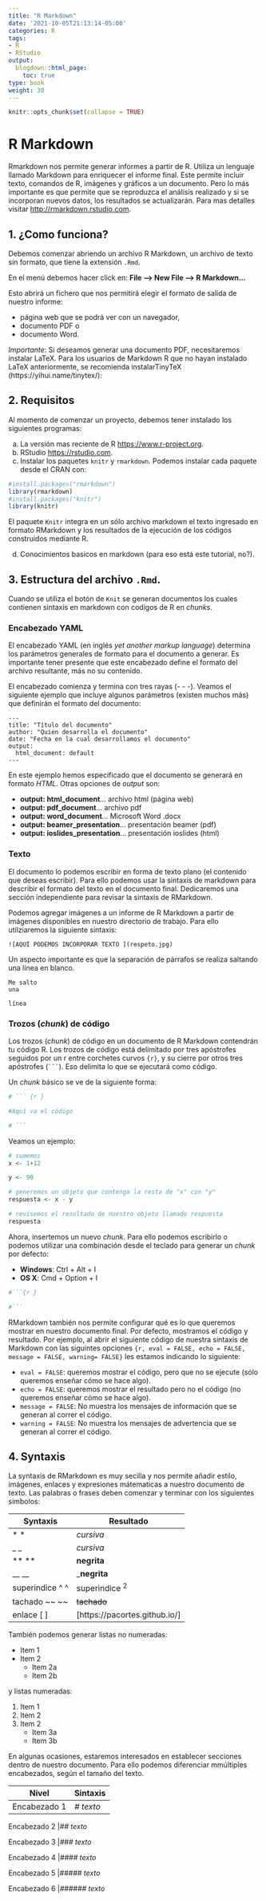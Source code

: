 ```yaml
---
title: "R Markdown"
date: '2021-10-05T21:13:14-05:00'
categories: R
tags:
- R
- RStudio
output:
  blogdown::html_page:
    toc: true
type: book
weight: 30
---
```

```r
knitr::opts_chunk$set(collapse = TRUE)
```

# R Markdown
Rmarkdown nos permite generar informes a partir de R. Utiliza un lenguaje llamado Markdown para enriquecer el informe final. Este permite incluir texto, comandos de R, imágenes y gráficos a un documento. Pero lo más importante es que permite que se reproduzca el análisis realizado y si se incorporan nuevos datos, los resultados se actualizarán. Para mas detalles visitar <http://rmarkdown.rstudio.com>.


## 1. ¿Como funciona?
Debemos comenzar abriendo un archivo R Markdown, un archivo de texto sin formato, que tiene la extensión `.Rmd`.

En el menú debemos hacer click en:
**File --> New File --> R Markdown...**

Esto abrirá un fichero que nos permitirá elegir el formato de salida de nuestro informe:

* página web que se podrá ver con un navegador,
* documento PDF o
* documento Word.

*Importante*: Si deseamos generar una documento PDF, necesitaremos instalar LaTeX. Para los usuarios de Markdown R que no hayan instalado LaTeX anteriormente, se recomienda instalarTinyTeX (https://yihui.name/tinytex/):

## 2. Requisitos
Al momento de comenzar un proyecto, debemos tener instalado los siguientes programas:

a. La versión mas reciente de R <https://www.r-project.org>.
b. RStudio <https://rstudio.com>.
c. Instalar los paquetes `knitr` y `rmarkdown`. Podemos instalar cada paquete desde el CRAN con:

```r
#install.packages("rmarkdown")
library(rmarkdown)
#install.packages("knitr")
library(knitr)
```

El paquete `Knitr` integra en un sólo archivo markdown el texto ingresado en formato RMarkdown y los resultados de la ejecución de los códigos construidos mediante R.

d. Conocimientos basicos en markdown (para eso está este tutorial, no?).


## 3. Estructura del archivo `.Rmd`.

Cuando se utiliza el botón de `Knit` se generan documentos los cuales contienen sintaxis en markdown con codigos de R en *chunks*.

### Encabezado YAML

El encabezado YAML (en inglés *yet another markup language*) determina los parámetros generales de formato para el documento a generar. Es importante tener presente que este encabezado define el formato del archivo resultante, más no su contenido.

El encabezado comienza y termina con tres rayas (- - -). Veamos el siguiente ejemplo que incluye algunos parámetros (existen muchos más) que definirán el formato del documento:

```
---
title: "Título del documento"
author: "Quien desarrolla el documento"
date: "Fecha en la cual desarrollamos el documento"
output:
  html_document: default
---
```

En este ejemplo hemos especificado que el documento se generará en formato *HTML*. Otras opciones de *output* son:

* **output: html_document**...           archivo html (página web)
* **output: pdf_document**...             archivo pdf
* **output: word_document**...            Microsoft Word .docx 
* **output: beamer_presentation**...      presentación beamer (pdf)
* **output: ioslides_presentation**...    presentación ioslides (html)


### Texto
El documento lo podemos escribir en forma de texto plano (el contenido que deseas escribir). Para ello podemos usar la sintaxis de markdown para describir el formato del texto en el documento final. Dedicaremos una sección independiente para revisar la sintaxis de RMarkdown.

Podemos agregar imágenes a un informe de R Markdown a partir de imágenes disponibles en nuestro directorio de trabajo. Para ello utilziaremos la siguiente sintaxis: 

```
![AQUÍ PODEMOS INCORPORAR TEXTO ](respeto.jpg)

```

Un aspecto importante es que la separación de párrafos se realiza saltando una línea en blanco. 

```
Me salto
una

línea
```

### Trozos (*chunk*) de código

Los trozos (*chunk*) de código en un documento de R Markdown contendrán  tu código R. Los trozos de código
está delimitado por tres apóstrofes  seguidos por un r entre corchetes curvos ` {r} `, y su cierre por otros tres apóstrofes (` ``` `). Eso delimita lo que se ejecutará como código. 

Un *chunk* básico se ve de la siguiente forma:

```r

# ``` {r } 

#Aquí va el código

# ```
```


Veamos un ejemplo:

```r
# sumemos
x <- 1+12

y <- 90

# generemos un objeto que contenga la resta de "x" con "y" 
respuesta <- x - y

# revisemos el resultado de nuestro objeto llamado respuesta
respuesta

```

Ahora, insertemos un nuevo *chunk*. Para ello podemos escribirlo o podemos utilizar una combinación desde el teclado para generar un *chunk* por defecto:

* **Windows**: Ctrl + Alt + I 
* **OS X**: Cmd + Option + I 

```r
#```{r }

#```
```


RMarkdown también nos permite configurar qué es lo que queremos mostrar en nuestro documento final. Por defecto, mostramos el código y resultado. Por ejemplo, al abrir el siguiente código de nuestra sintaxis de Markdown con las siguintes opciones `{r, eval = FALSE, echo = FALSE,  message = FALSE, warning= FALSE}` les estamos indicando lo siguiente:

* `eval = FALSE`: queremos mostrar el código, pero que no se ejecute (sólo queremos enseñar cómo se hace algo).
* `echo = FALSE`: queremos mostrar el resultado pero no el código (no queremos enseñar cómo se hace algo).
* `message = FALSE`: No muestra los mensajes de información que se generan al correr el código.
* `warning = FALSE`: No muestra los mensajes de advertencia que se generan al correr el código.

## 4. Syntaxis
La syntaxis de RMarkdown es muy secilla y nos permite añadir estilo, imágenes, enlaces y expresiones mátematicas a nuestro documento de texto. Las palabras o frases deben comenzar y terminar con los siguientes simbolos: 

Syntaxis      | Resultado
------------- | -------------
* *    | *cursiva*
_ _   | _cursiva_
** **      | **negrita**
__ __      | ___negrita__
superindice ^ ^    | superindice ^2^
tachado ~~ ~~| ~~tachado~~
enlace [ ] |[https://pacortes.github.io/]


También podemos generar listas no numeradas:

* Item 1
* Item 2
    + Item 2a
    + Item 2b

y listas numeradas:

1. Item 1
2. Item 2
3. Item 2
    + Item 3a
    + Item 3b


En algunas ocasiones, estaremos interesados en establecer secciones dentro de nuestro documento. Para ello podemos diferenciar mmúltiples encabezados, según el tamaño del texto.


Nivel     | Sintaxis
------------- | -------------
Encabezado 1 |*# texto* 

Encabezado 2 |*## texto* 

Encabezado 3 |*### texto* 

Encabezado 4 |*#### texto* 

Encabezado 5 |*##### texto*  

Encabezado 6 |*###### texto* 


